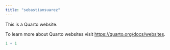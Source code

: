 ```yaml
---
title: "sebastiansuarez"
---
```


This is a Quarto website.

To learn more about Quarto websites visit <https://quarto.org/docs/websites>.

```r
1 + 1
```
